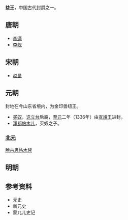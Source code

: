 '''益王'''，中国古代封爵之一。
==唐朝==
*[[李迺|李迺]]
*[[李岘|李岘]]

==宋朝==
*[[赵昰|赵昰]]

==元朝==
封地在今山东省境内，为金印兽纽王。
*[[买奴|买奴]]，[[迭立台|迭立台]]后裔，[[至元_(元顺帝)|至元]]二年（1336年）由[[宣靖王|宣靖王]]进封。
*[[浑都帖木儿|浑都帖木儿]]，买奴之子。
===[[北元|北元]]===
[[脫古思帖木兒|脫古思帖木兒]]

==明朝==
{{main|明朝藩王列表 (益王系)}}
==参考资料==
*元史
*新元史
*蒙兀儿史记

{{Disambig|Y|Cat=二字中国王爵消歧义}}